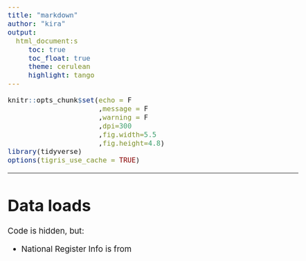 ```yaml
---
title: "markdown"
author: "kira"
output:  
  html_document:s
     toc: true
     toc_float: true
     theme: cerulean
     highlight: tango
---
```


<style type="text/css">
  body{
  font-size: 14pt;
}
</style>


```r
knitr::opts_chunk$set(echo = F
                      ,message = F
                      ,warning = F
                      ,dpi=300
                      ,fig.width=5.5
                      ,fig.height=4.8)
library(tidyverse)
options(tigris_use_cache = TRUE)

```

<hr>


# Data loads

Code is hidden, but:

* National Register Info is from
